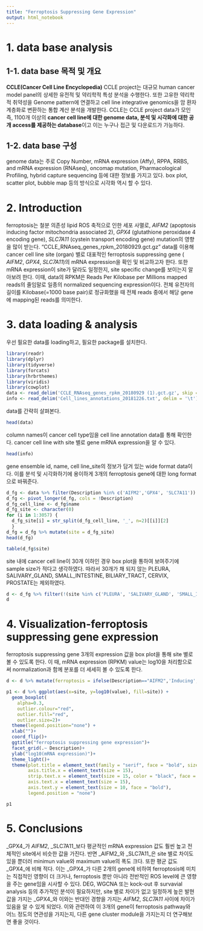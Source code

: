 ```yaml
---
title: "Ferroptosis Suppressing Gene Expression"
output: html_notebook
---
```

# 1. data base analysis
## 1-1. data base 목적 및 개요
**CCLE(Cancer Cell Line Encyclopedia)**
CCLE project는 대규모 human cancer model panel의 상세한 유전적 및 약리학적 특성 분석을 수행한다. 또한   고유한 약리학적 취약성을 Genome pattern에 연결하고 cell line integrative genomics을 암 환자 계층화로 변환하는 통합 계산 분석을 개발한다. CCLE는  CCLE project data가 모인 즉, 1100개 이상의 **cancer cell line에 대한 genome data, 분석 및 시각화에 대한 공개 access를 제공하는 database**이고 이는 누구나 접근 및 다운로드가 가능하다.

## 1-2. data base 구성
genome data는 주로 Copy Number, mRNA expression (Affy), RPPA, RRBS, and mRNA expression (RNAseq), oncomap mutation, Pharmacological Profiling, hybrid  capture sequencing 등에 대한 정보를 가지고 있다. box plot, scatter plot, bubble map 등의 방식으로 시각화 역시 할 수 있다. 

# 2. Introduction
ferroptosis는 철분 의존성 lipid ROS 축적으로 인한 세포 사멸로, _AIFM2_ (apoptosis inducing factor mitochondria associated 2), _GPX4_ (glutathione peroxidase 4 encoding gene), _SLC7A11_ (cystein transport encoding gene) mutation의 영향을 많이 받는다. "CCLE_RNAseq_genes_rpkm_20180929.gct.gz" data를 이용해 cancer cell line site (organ) 별로 대표적인 ferroptosis suppressing gene ( _AIFM2_, _GPX4_, _SLC7A11_)의 mRNA expression을 확인 및 비교하고자 한다. 또한 mRNA expression이 site가 달라도 일정한지, site specific change를 보이는지 알아보려 한다. 
이때, data의 RPKM은 Reads Per Kilobase per Millions mapped reads의 줄임말로 일종의 normalized sequencing expression이다. 전체 유전자의 길이를 Kilobase(=1000 base pair)로 정규화했을 때 전체 reads 중에서 해당 gene에 mapping된 reads를 의미한다. 

# 3. data loading & analysis
우선 필요한 data를 loading하고, 필요한 package를 설치한다.
```r
library(readr)
library(dplyr)
library(tidyverse)
library(forcats)
library(hrbrthemes)
library(viridis)
library(cowplot)
data <- read_delim('CCLE_RNAseq_genes_rpkm_20180929 (1).gct.gz', skip = 2, delim = '\t')
info <- read_delim('Cell_lines_annotations_20181226.txt', delim = '\t')
```
data를 간략히 살펴본다.
```r
head(data)
```
column names이 cancer cell type임을 cell line annotation data를 통해 확인한다. cancer cell line with site 별로 gene mRNA expression을 알 수 있다.
```r
head(info)
```
gene ensemble id, name, cell line_site의 정보가 담겨 있는 wide format data이다. 
이를 분석 및 시각화하기에 용이하게 3개의 ferroptosis gene에 대한 long format으로 바꿔준다. 
```r
d_fg <- data %>% filter(Description %in% c('AIFM2','GPX4', 'SLC7A11')) %>% select(!Name)
d_fg <- pivot_longer(d_fg, cols = !Description)
d_fg_cell_line <- d_fg$name
d_fg_site <- character(0)
for (i in 1:3057) {
  d_fg_site[i] = str_split(d_fg_cell_line, '_', n=2)[[i]][2]
  }
d_fg = d_fg %>% mutate(site = d_fg_site)
head(d_fg)
```
```r
table(d_fg$site)
```

site 내에 cancer cell line이 30개 이하인 경우 box plot을 통하여 보여주기에 sample size가 적다고 생각하였다. 따라서 30개가 채 되지 않는 PLEURA, SALIVARY_GLAND, SMALL_INTESTINE, BILIARY_TRACT, CERVIX, PROSTATE는 제외하였다.    
```r
d <- d_fg %>% filter(!(site %in% c('PLEURA', 'SALIVARY_GLAND', 'SMALL_INTESTINE', 'BILIARY_TRACT', 'CERVIX', 'PROSTATE')))
d
```
# 4. Visualization-ferroptosis suppressing gene expression
ferroptosis suppressing gene 3개의 expression 값을 box plot을 통해 site 별로 볼 수 있도록 한다.
이 때, mRNA expression (RPKM) value는 log10을 처리함으로써 normalization과 함께 분포를 더 세세히 볼  수 있도록 한다. 

```r
d <- d %>% mutate(ferroptosis = ifelse(Description=="AIFM2",'Inducing', 'Suppressing'))

p1 <- d %>% ggplot(aes(x=site, y=log10(value), fill=site)) + 
  geom_boxplot(
    alpha=0.3,
    outlier.colour="red",
    outlier.fill="red",
    outlier.size=2)+
  theme(legend.position="none") +
  xlab("")+
  coord_flip()+
  ggtitle("ferroptosis suppressing gene expression")+
  facet_grid(.~ Description)+
  ylab("log10(mRNA expression)")+
  theme_light()+
  theme(plot.title = element_text(family = "serif", face = "bold", size = 25),
        axis.title.x = element_text(size = 15),
        strip.text.x = element_text(size = 15, color = "black", face = "bold"),
        axis.text.x = element_text(size = 15),
        axis.text.y = element_text(size = 10, face = "bold"),
        legend.position = "none")
```
```r
p1
```

# 5. Conclusions
_GPX4_가 _AIFM2_, _SLC7A11_보다 평균적인 mRNA expression 값도 훨씬 높고 전체적인 site에서 비슷한 값을 가진다. 반면 _AIFM2_와 _SLC7A11_은 site 별로 차이도 있을 뿐더러 minimun value와 maximum value의 폭도 크다. 또한 평균 값도 _GPX4_에 비해 적다. 
이는 _GPX4_가 다른 2개의 gene에 비하여 ferroptosis에 미치는 직접적인 영향이 더 크거나, ferroptosis 뿐만 아니라 전반적인 ROS level에 큰 영향을 주는 gene임을 시사할 수 있다.
DEG, WGCNA 또는 kock-out 후 survavial analysis 등의 추가적인 분석이 필요하지만, site 별로 차이가 없고 일정하게 높은 발현값을 가지는 _GPX4_와 이와는 반대인 경향을 가지는 _AIFM2_, _SLC7A11_ 사이에 차이가 있음을 알 수 있게 되었다. 이와 관련하여 이 3개의 gene이 ferroptosis pathway와 어느 정도의  연관성을 가지는지, 다른 gene cluster module을 가지는지 더 연구해보면 좋을 것이다. 







